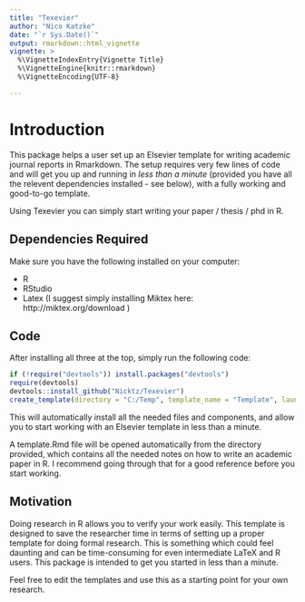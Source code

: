 ```yaml
---
title: "Texevier"
author: "Nico Katzke"
date: "`r Sys.Date()`"
output: rmarkdown::html_vignette
vignette: >
  %\VignetteIndexEntry{Vignette Title}
  %\VignetteEngine{knitr::rmarkdown}
  %\VignetteEncoding{UTF-8}

---
```


# Introduction 

This package helps a user set up an Elsevier template for writing academic journal reports in Rmarkdown. The setup requires very few lines of code and will get you up and running in _less than a minute_ (provided you have all the relevent dependencies installed - see below), with a fully working and good-to-go template. 

Using Texevier you can simply start writing your paper / thesis / phd in R.

## Dependencies Required

Make sure you have the following installed on your computer:

* R
* RStudio
* Latex (I suggest simply installing Miktex here: http://miktex.org/download )

## Code

After installing all three at the top, simply run the following code:

```r
if (!require("devtools")) install.packages("devtools")
require(devtools)
devtools::install_github("Nicktz/Texevier")
create_template(directory = "C:/Temp", template_name = "Template", launch_template = TRUE)
```

This will automatically install all the needed files and components, and allow you to start working with an Elsevier template in less than a minute.

A template.Rmd file will be opened automatically from the directory provided, which contains all the needed notes on how to write an academic paper in R. I recommend going through that for a good reference before you start working.




## Motivation
Doing research in R allows you to verify your work easily. This template is designed to save the researcher time in terms of setting up a proper template for doing formal research. This is something which could feel daunting and can be time-consuming for even intermediate LaTeX  and R users. This package is intended to get you started in less than a minute.

Feel free to edit the templates and use this as a starting point for your own research.

